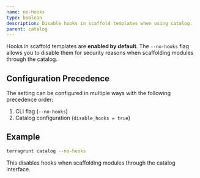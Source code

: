 ```yaml
---
name: no-hooks
type: boolean
description: Disable hooks in scaffold templates when using catalog.
parent: catalog
---
```


Hooks in scaffold templates are **enabled by default**. The `--no-hooks` flag allows you to disable them for security reasons when scaffolding modules through the catalog.

## Configuration Precedence

The setting can be configured in multiple ways with the following precedence order:

1. CLI flag (`--no-hooks`)
2. Catalog configuration (`disable_hooks = true`)

## Example

```bash
terragrunt catalog --no-hooks
```

This disables hooks when scaffolding modules through the catalog interface. 